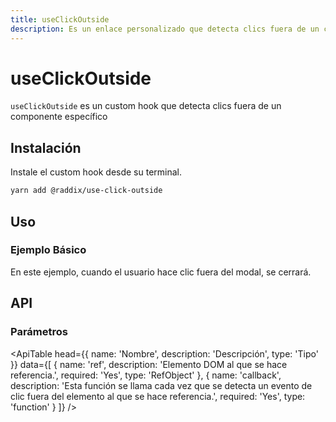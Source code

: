 ```yaml
---
title: useClickOutside
description: Es un enlace personalizado que detecta clics fuera de un componente específico
---
```


# useClickOutside

`useClickOutside` es un custom hook que detecta clics fuera de un componente específico

## Instalación

Instale el custom hook desde su terminal.

```bash
yarn add @raddix/use-click-outside
```

## Uso

### Ejemplo Básico

En este ejemplo, cuando el usuario hace clic fuera del modal, se cerrará.

<CodeBlock folder='use-click-outside' file='example1.tsx' />

## API

### Parámetros

<ApiTable
  head={{
    name: 'Nombre',
    description: 'Descripción',
    type: 'Tipo'
  }}
  data={[
    {
      name: 'ref',
      description: 'Elemento DOM al que se hace referencia.',
      required: 'Yes',
      type: 'RefObject'
    },
    {
      name: 'callback',
      description:
        'Esta función se llama cada vez que se detecta un evento de clic fuera del elemento al que se hace referencia.',
      required: 'Yes',
      type: 'function'
    }
  ]}
/>
